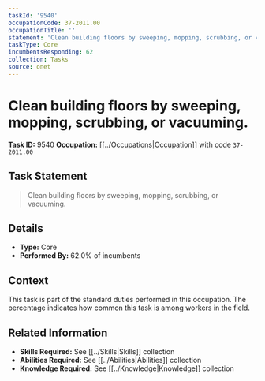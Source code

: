 ```yaml
---
taskId: '9540'
occupationCode: 37-2011.00
occupationTitle: ''
statement: 'Clean building floors by sweeping, mopping, scrubbing, or vacuuming.'
taskType: Core
incumbentsResponding: 62
collection: Tasks
source: onet
---
```

# Clean building floors by sweeping, mopping, scrubbing, or vacuuming.

**Task ID:** 9540
**Occupation:** [[../Occupations|Occupation]] with code `37-2011.00`

## Task Statement

> Clean building floors by sweeping, mopping, scrubbing, or vacuuming.

## Details

- **Type:** Core
- **Performed By:** 62.0% of incumbents

## Context

This task is part of the standard duties performed in this occupation. The percentage indicates how common this task is among workers in the field.

## Related Information

- **Skills Required:** See [[../Skills|Skills]] collection
- **Abilities Required:** See [[../Abilities|Abilities]] collection
- **Knowledge Required:** See [[../Knowledge|Knowledge]] collection
